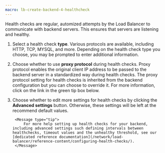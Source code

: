 ```yaml
---
macro: lb-create-backend-4-healthcheck
---
```


<Lightbox src="scaleway-configure-health-checks.webp" alt="" />

Health checks are regular, automized attempts by the Load Balancer to communicate with backend servers. This ensures that servers are listening and healthy.

1. Select a health check **type**. Various protocols are available, including HTTP, TCP, MYSQL, and more. Depending on the health check type you choose, you may be prompted to enter additional information.

2. Choose whether to use **proxy protocol** during health checks. Proxy protocol enables the original client IP address to be passed to the backend server in a standardized way during health checks. The proxy protocol setting for health checks is inherited from the backend configuration but you can choose to override it. For more information, click on the link in the green tip box below.

3. Choose whether to edit more settings for health checks by clicking the **Advanced settings** button. Otherwise, these settings will be left at the recommend default values. 

        <Message type="tip">
            For more help setting up health checks for your backend, including advanced settings such defining intervals between healthchecks, timeout values and the unhealthy threshold, see our [dedicated reference documentation](/network/load-balancer/reference-content/configuring-health-checks/).
        </Message>